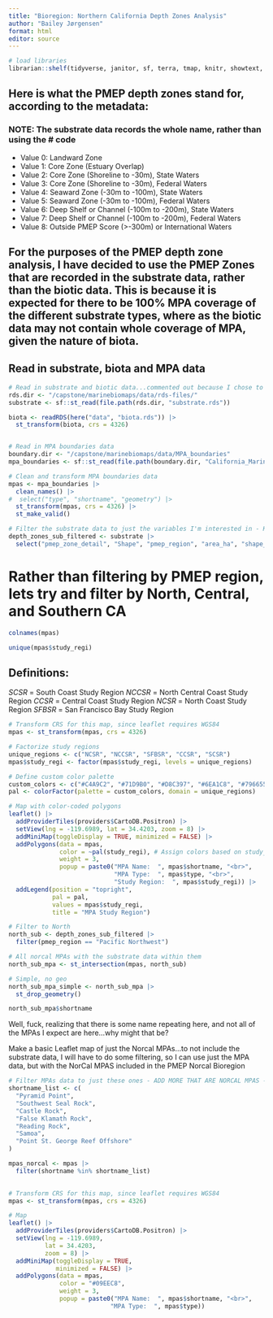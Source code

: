 ```yaml
---
title: "Bioregion: Northern California Depth Zones Analysis"
author: "Bailey Jørgensen"
format: html
editor: source
---
```


```r
# load libraries
librarian::shelf(tidyverse, janitor, sf, terra, tmap, knitr, showtext, gt, ggtext, leaflet, here)
```

## Here is what the PMEP depth zones stand for, according to the metadata:
### NOTE: The substrate data records the whole name, rather than using the # code

- Value 0: Landward Zone
- Value 1: Core Zone (Estuary Overlap)
- Value 2: Core Zone (Shoreline to -30m), State Waters
- Value 3: Core Zone (Shoreline to -30m), Federal Waters
- Value 4: Seaward Zone (-30m to -100m), State Waters
- Value 5: Seaward Zone (-30m to -100m), Federal Waters
- Value 6: Deep Shelf or Channel (-100m to -200m), State Waters
- Value 7: Deep Shelf or Channel (-100m to -200m), Federal Waters
- Value 8: Outside PMEP Score (>-300m) or International Waters

## For the purposes of the PMEP depth zone analysis, I have decided to use the PMEP Zones that are recorded in the substrate data, rather than the biotic data. This is because it is expected for there to be 100% MPA coverage of the different substrate types, where as the biotic data may not contain whole coverage of MPA, given the nature of biota. 

## Read in substrate, biota and MPA data

```r
# Read in substrate and biotic data...commented out because I chose to load the RDS files directly into the environment - uncomment to render
rds.dir <- "/capstone/marinebiomaps/data/rds-files/"
substrate <- sf::st_read(file.path(rds.dir, "substrate.rds"))

biota <- readRDS(here("data", "biota.rds")) |> 
  st_transform(biota, crs = 4326)


# Read in MPA boundaries data
boundary.dir <- "/capstone/marinebiomaps/data/MPA_boundaries"
mpa_boundaries <- sf::st_read(file.path(boundary.dir, "California_Marine_Protected_Areas_[ds582].shp"))

# Clean and transform MPA boundaries data
mpas <- mpa_boundaries |> 
  clean_names() |> 
#  select("type", "shortname", "geometry") |> 
  st_transform(mpas, crs = 4326) |> 
  st_make_valid()

# Filter the substrate data to just the variables I'm interested in - KEEP GEO
depth_zones_sub_filtered <- substrate |>
  select("pmep_zone_detail", "Shape", "pmep_region", "area_ha", "shape_area")
```

# Rather than filtering by PMEP region, lets try and filter by North, Central, and Southern CA
```r
colnames(mpas)
```
```r
unique(mpas$study_regi)
```

## Definitions: 

*SCSR* = South Coast Study Region
*NCCSR* = North Central Coast Study Region
*CCSR* = Central Coast Study Region
*NCSR* = North Coast Study Region
*SFBSR* = San Francisco Bay Study Region

```r
# Transform CRS for this map, since leaflet requires WGS84
mpas <- st_transform(mpas, crs = 4326)

# Factorize study regions
unique_regions <- c("NCSR", "NCCSR", "SFBSR", "CCSR", "SCSR")
mpas$study_regi <- factor(mpas$study_regi, levels = unique_regions)

# Define custom color palette
custom_colors <- c("#C4A9C2", "#71D9B0", "#D8C397", "#6EA1C8", "#796655")
pal <- colorFactor(palette = custom_colors, domain = unique_regions)

# Map with color-coded polygons
leaflet() |> 
  addProviderTiles(providers$CartoDB.Positron) |> 
  setView(lng = -119.6989, lat = 34.4203, zoom = 8) |> 
  addMiniMap(toggleDisplay = TRUE, minimized = FALSE) |> 
  addPolygons(data = mpas,
              color = ~pal(study_regi), # Assign colors based on study_region
              weight = 3,
              popup = paste0("MPA Name:  ", mpas$shortname, "<br>",
                             "MPA Type:  ", mpas$type, "<br>",
                             "Study Region:  ", mpas$study_regi)) |> 
  addLegend(position = "topright",
            pal = pal,
            values = mpas$study_regi,
            title = "MPA Study Region")
```


```r
# Filter to North
north_sub <- depth_zones_sub_filtered |>
  filter(pmep_region == "Pacific Northwest")

# All norcal MPAs with the substrate data within them
north_sub_mpa <- st_intersection(mpas, north_sub)

# Simple, no geo
north_sub_mpa_simple <- north_sub_mpa |> 
  st_drop_geometry()
```

```r
north_sub_mpa$shortname
```
Well, fuck, realizing that there is some name repeating here, and not all of the MPAs I expect are here...why might that be?

Make a basic Leaflet map of just the Norcal MPAs...to not include the substrate data, I will have to do some filtering, so I can use just the MPA data, but with the NorCal MPAS included in the PMEP Norcal Bioregion

```r
# Filter MPAs data to just these ones - ADD MORE THAT ARE NORCAL MPAS - FIGURE OUT WHATS WRONG WITH PMEP DATA FILTERING
shortname_list <- c(
  "Pyramid Point",
  "Southwest Seal Rock",
  "Castle Rock",
  "False Klamath Rock",
  "Reading Rock",
  "Samoa",
  "Point St. George Reef Offshore"
)

mpas_norcal <- mpas |> 
  filter(shortname %in% shortname_list)
  

# Transform CRS for this map, since leaflet requires WGS84
mpas <- st_transform(mpas, crs = 4326)

# Map
leaflet() |>
  addProviderTiles(providers$CartoDB.Positron) |>
  setView(lng = -119.6989,
          lat = 34.4203,
          zoom = 8) |>
  addMiniMap(toggleDisplay = TRUE,
             minimized = FALSE) |>
  addPolygons(data = mpas,
              color = "#09EEC8",
              weight = 3,
              popup = paste0("MPA Name:  ", mpas$shortname, "<br>",
                            "MPA Type:  ", mpas$type))

```


